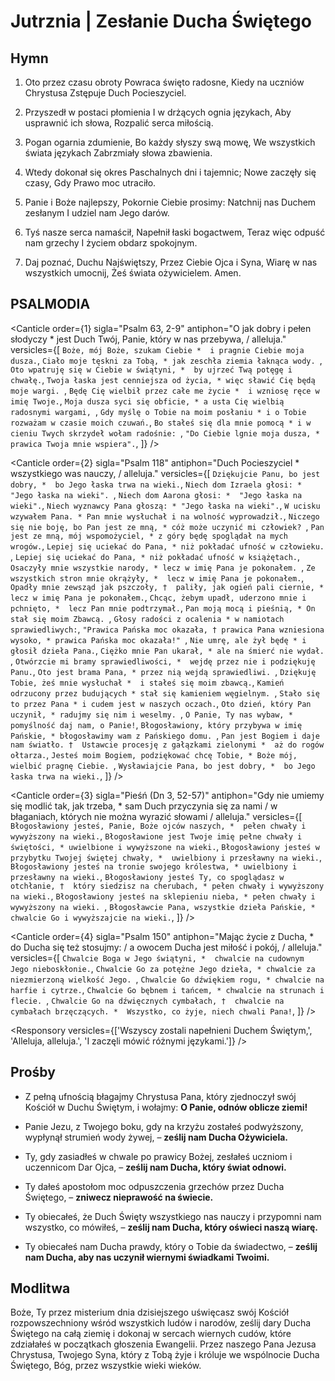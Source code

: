 # Jutrznia | Zesłanie Ducha Świętego

<OpeningVersicle />

## Hymn

1. Oto przez czasu obroty
Powraca święto radosne,
Kiedy na uczniów Chrystusa
Zstępuje Duch Pocieszyciel.

2. Przyszedł w postaci płomienia
I w drżących ognia językach,
Aby usprawnić ich słowa,
Rozpalić serca miłością.

3. Pogan ogarnia zdumienie,
Bo każdy słyszy swą mowę,
We wszystkich świata językach
Zabrzmiały słowa zbawienia.

4. Wtedy dokonał się okres
Paschalnych dni i tajemnic;
Nowe zaczęły się czasy,
Gdy Prawo moc utraciło.

5. Panie i Boże najlepszy,
Pokornie Ciebie prosimy:
Natchnij nas Duchem zesłanym
I udziel nam Jego darów.

6. Tyś nasze serca namaścił,
Napełnił łaski bogactwem,
Teraz więc odpuść nam grzechy
I życiem obdarz spokojnym.

7. Daj poznać, Duchu Najświętszy,
Przez Ciebie Ojca i Syna,
Wiarę w nas wszystkich umocnij,
Żeś świata ożywicielem. Amen.

## PSALMODIA

<Canticle
  order={1}
  sigla="Psalm 63, 2-9"
  antiphon="O jak dobry i pełen słodyczy * jest Duch Twój, Panie, który w nas przebywa, / alleluja."
  versicles={[
    `Boże, mój Boże, szukam Ciebie * 
i pragnie Ciebie moja dusza.`,
    `Ciało moje tęskni za Tobą, *
jak zeschła ziemia łaknąca wody. `,
    `Oto wpatruję się w Ciebie w świątyni, * 
by ujrzeć Twą potęgę i chwałę.`,
    `Twoja łaska jest cenniejsza od życia, *
więc sławić Cię będą moje wargi. `,
    `Będę Cię wielbił przez całe me życie * 
i wzniosę ręce w imię Twoje.`,
    `Moja dusza syci się obficie, *
a usta Cię wielbią radosnymi wargami, `,
    `Gdy myślę o Tobie na moim posłaniu *
i o Tobie rozważam w czasie moich czuwań.`,
    `Bo stałeś się dla mnie pomocą *
i w cieniu Twych skrzydeł wołam radośnie: `,
    `"Do Ciebie lgnie moja dusza, *
prawica Twoja mnie wspiera".`,
  ]}
/>

<Canticle
  order={2}
  sigla="Psalm 118"
  antiphon="Duch Pocieszyciel * wszystkiego was nauczy, / alleluja."
  versicles={[
    `Dziękujcie Panu, bo jest dobry, * 
bo Jego łaska trwa na wieki.`,
    `Niech dom Izraela głosi: *
"Jego łaska na wieki". `,
    `Niech dom Aarona głosi: * 
"Jego łaska na wieki".`,
    `Niech wyznawcy Pana głoszą: *
"Jego łaska na wieki".`,
    `W ucisku wzywałem Pana. *
Pan mnie wysłuchał i na wolność wyprowadził.`,
    `Niczego się nie boję, bo Pan jest ze mną, *
cóż może uczynić mi człowiek? `,
    `Pan jest ze mną, mój wspomożyciel, *
z góry będę spoglądał na mych wrogów.`,
    `Lepiej się uciekać do Pana, *
niż pokładać ufność w człowieku. `,
    `Lepiej się uciekać do Pana, *
niż pokładać ufność w książętach.`,
    `Osaczyły mnie wszystkie narody, *
lecz w imię Pana je pokonałem. `,
    `Ze wszystkich stron mnie okrążyły, * 
lecz w imię Pana je pokonałem.`,
    `Opadły mnie zewsząd jak pszczoły, † 
paliły, jak ogień pali ciernie, *
lecz w imię Pana je pokonałem.`,
    `Chcąc, żebym upadł, uderzono mnie i pchnięto, * 
lecz Pan mnie podtrzymał.`,
    `Pan moją mocą i pieśnią, *
On stał się moim Zbawcą. `,
    `Głosy radości z ocalenia *
w namiotach sprawiedliwych:`,
    `"Prawica Pańska moc okazała, †
prawica Pana wzniesiona wysoko, *
prawica Pańska moc okazała!" `,
    `Nie umrę, ale żył będę *
i głosił dzieła Pana.`,
    `Ciężko mnie Pan ukarał, *
ale na śmierć nie wydał. `,
    `Otwórzcie mi bramy sprawiedliwości, * 
wejdę przez nie i podziękuję Panu.`,
    `Oto jest brama Pana, *
przez nią wejdą sprawiedliwi. `,
    `Dziękuję Tobie, żeś mnie wysłuchał * 
i stałeś się moim zbawcą.`,
    `Kamień odrzucony przez budujących *
stał się kamieniem węgielnym. `,
    `Stało się to przez Pana *
i cudem jest w naszych oczach.`,
    `Oto dzień, który Pan uczynił, *
radujmy się nim i weselmy. `,
    `O Panie, Ty nas wybaw, * 
pomyślność daj nam, o Panie!`,
    `Błogosławiony, który przybywa w imię Pańskie, *
błogosławimy wam z Pańskiego domu. `,
    `Pan jest Bogiem i daje nam światło. † 
Ustawcie procesję z gałązkami zielonymi * 
aż do rogów ołtarza.`,
    `Jesteś moim Bogiem, podziękować chcę Tobie, *
Boże mój, wielbić pragnę Ciebie. `,
    `Wysławiajcie Pana, bo jest dobry, * 
bo Jego łaska trwa na wieki.`,
  ]}
/>

<Canticle
  order={3}
  sigla="Pieśń (Dn 3, 52-57)"
  antiphon="Gdy nie umiemy się modlić tak, jak trzeba, * sam Duch przyczynia się za nami / w błaganiach, których nie można wyrazić słowami / alleluja."
  versicles={[
    `Błogosławiony jesteś, Panie, Boże ojców naszych, * 
pełen chwały i wywyższony na wieki.`,
    `Błogosławione jest Twoje imię pełne chwały i świętości, *
uwielbione i wywyższone na wieki.`,
    `Błogosławiony jesteś w przybytku Twojej świętej chwały, * 
uwielbiony i przesławny na wieki.`,
    `Błogosławiony jesteś na tronie swojego królestwa, *
uwielbiony i przesławny na wieki.`,
    `Błogosławiony jesteś Ty, co spoglądasz w otchłanie, † 
który siedzisz na cherubach, *
pełen chwały i wywyższony na wieki.`,
    `Błogosławiony jesteś na sklepieniu nieba, *
pełen chwały i wywyższony na wieki. `,
    `Błogosławcie Pana, wszystkie dzieła Pańskie, * 
chwalcie Go i wywyższajcie na wieki.`,
  ]}
/>

<Canticle
  order={4}
  sigla="Psalm 150"
  antiphon="Mając życie z Ducha, * do Ducha się też stosujmy: / a owocem Ducha jest miłość i pokój, / alleluja."
  versicles={[
    `Chwalcie Boga w Jego świątyni, * 
chwalcie na cudownym Jego nieboskłonie.`,
    `Chwalcie Go za potężne Jego dzieła, *
chwalcie za niezmierzoną wielkość Jego. `,
    `Chwalcie Go dźwiękiem rogu, *
chwalcie na harfie i cytrze.`,
    `Chwalcie Go bębnem i tańcem, *
chwalcie na strunach i flecie. `,
    `Chwalcie Go na dźwięcznych cymbałach, † 
chwalcie na cymbałach brzęczących. * 
Wszystko, co żyje, niech chwali Pana!`,
  ]}
/>

<Passage sigla="Dz 5, 30-32" passage="Bóg naszych ojców wskrzesił Jezusa, którego straciliście, przybiwszy do krzyża. Bóg wywyższył Go na prawicę swoją jako Władcę i Zbawiciela, aby dać Izraelowi nawrócenie i odpuszczenie grzechów. Dajemy temu świadectwo my właśnie oraz Duch Święty, którego Bóg udzielił tym, którzy są Mu posłuszni." />

<Responsory versicles={['Wszyscy zostali napełnieni Duchem Świętym,', 'Alleluja, alleluja.', 'I zaczęli mówić różnymi językami.']} />

<Benedictus antiphon="Przyjmijcie Ducha Świętego: * którym grzechy odpuścicie, są im odpuszczone, / alleluja." />

## Prośby

- Z pełną ufnością błagajmy Chrystusa Pana, który zjednoczył swój Kościół w Duchu Świętym, i wołajmy: **O Panie, odnów oblicze ziemi!**

- Panie Jezu, z Twojego boku, gdy na krzyżu zostałeś podwyższony, wypłynął strumień wody żywej, – **ześlij nam Ducha Ożywiciela.**

- Ty, gdy zasiadłeś w chwale po prawicy Bożej, zesłałeś uczniom i uczennicom Dar Ojca, – **ześlij nam Ducha, który świat odnowi.**

- Ty dałeś apostołom moc odpuszczenia grzechów przez Ducha Świętego, – **zniwecz nieprawość na świecie.**

- Ty obiecałeś, że Duch Święty wszystkiego nas nauczy i przypomni nam wszystko, co mówiłeś, – **ześlij nam Ducha, który oświeci naszą wiarę.**

- Ty obiecałeś nam Ducha prawdy, który o Tobie da świadectwo, – **ześlij nam Ducha, aby nas uczynił wiernymi świadkami Twoimi.**

<CustomIntercessions type="lauds" />

<KyrieEleison />

<LordsPrayer />

## Modlitwa

Boże, Ty przez misterium dnia dzisiejszego uświęcasz swój Kościół rozpowszechniony wśród wszystkich ludów i narodów, ześlij dary Ducha Świętego na całą ziemię i dokonaj w sercach wiernych cudów, które zdziałałeś w początkach głoszenia Ewangelii. Przez naszego Pana Jezusa Chrystusa, Twojego Syna, który z Tobą żyje i króluje we wspólnocie Ducha Świętego, Bóg, przez wszystkie wieki wieków.

<Amen />

<BlessingAndConcludingVersicle />
